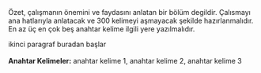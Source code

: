 Özet, çalışmanın önemini ve faydasını anlatan bir bölüm degildir. Çalısmayı ana
hatlarıyla anlatacak ve 300 kelimeyi aşmayacak şekilde hazırlanmalıdır. En az üç en
çok beş anahtar kelime ilgili yere yazılmalıdır.  \par

ikinci paragraf buradan başlar\
\
**Anahtar Kelimeler:** anahtar kelime 1, anahtar kelime 2, anahtar kelime 3
 <!-- 
 Türkçe anahtar kelimeler küçük harfler ile(özel isimler hariç). virgülle ayır, en az üç tane. 
 -->
